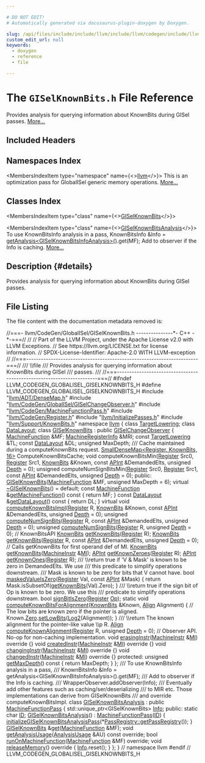 ```yaml
---

# DO NOT EDIT!
# Automatically generated via docusaurus-plugin-doxygen by Doxygen.

slug: /api/files/include/include/llvm/include/llvm/codegen/include/llvm/codegen/globalisel/giselknownbits-h
custom_edit_url: null
keywords:
  - doxygen
  - reference
  - file

---
```





# The `GISelKnownBits.h` File Reference

<DoxygenPage pluginConfig={pluginConfig}>

Provides analysis for querying information about KnownBits during GISel passes. <a href="#details">More...</a>

## Included Headers

<IncludesList>
<IncludesListItem
  filePath="llvm/ADT/DenseMap.h"
  permalink="/docs/api/files/include/include/llvm/include/llvm/adt/densemap-h"
  isLocal="true" />
<IncludesListItem
  filePath="llvm/CodeGen/GlobalISel/GISelChangeObserver.h"
  permalink="/docs/api/files/include/include/llvm/include/llvm/codegen/include/llvm/codegen/globalisel/giselchangeobserver-h"
  isLocal="true" />
<IncludesListItem
  filePath="llvm/CodeGen/MachineFunctionPass.h"
  permalink="/docs/api/files/include/include/llvm/include/llvm/codegen/machinefunctionpass-h"
  isLocal="true" />
<IncludesListItem
  filePath="llvm/CodeGen/Register.h"
  permalink="/docs/api/files/include/include/llvm/include/llvm/codegen/register-h"
  isLocal="true" />
<IncludesListItem
  filePath="llvm/InitializePasses.h"
  permalink="/docs/api/files/include/include/llvm/initializepasses-h"
  isLocal="true" />
<IncludesListItem
  filePath="llvm/Support/KnownBits.h"
  permalink="/docs/api/files/include/include/llvm/include/llvm/support/knownbits-h"
  isLocal="true" />
</IncludesList>

## Namespaces Index

<MembersIndex>

<MembersIndexItem
  type="namespace"
  name={<><a href="/docs/api/namespaces/llvm">llvm</a></>}>
This is an optimization pass for GlobalISel generic memory operations. <a href="/docs/api/namespaces/llvm/#details">More...</a>
</MembersIndexItem>

</MembersIndex>

## Classes Index

<MembersIndex>

<MembersIndexItem
  type="class"
  name={<><a href="/docs/api/classes/llvm/giselknownbits">GISelKnownBits</a></>}>
</MembersIndexItem>

<MembersIndexItem
  type="class"
  name={<><a href="/docs/api/classes/llvm/giselknownbitsanalysis">GISelKnownBitsAnalysis</a></>}>
To use KnownBitsInfo analysis in a pass, KnownBitsInfo &amp;Info = <a href="/docs/api/classes/llvm/pass/#a4863e5e463fb79955269fbf7fbf52b80">getAnalysis&lt;GISelKnownBitsInfoAnalysis&gt;()</a>.get(MF); Add to observer if the Info is caching. <a href="/docs/api/classes/llvm/giselknownbitsanalysis/#details">More...</a>
</MembersIndexItem>

</MembersIndex>

## Description {#details}

Provides analysis for querying information about KnownBits during GISel passes.

## File Listing

The file content with the documentation metadata removed is:

<ProgramListing>

<Link id="l00001" /><CodeLine lineNumber="1"><span class="doxyHighlightComment">//===- llvm/CodeGen/GlobalISel/GISelKnownBits.h ---------------&#42;- C++ -&#42;-===//</span></CodeLine>
<Link id="l00002" /><CodeLine lineNumber="2"><span class="doxyHighlightComment">//</span></CodeLine>
<Link id="l00003" /><CodeLine lineNumber="3"><span class="doxyHighlightComment">// Part of the LLVM Project, under the Apache License v2.0 with LLVM Exceptions.</span></CodeLine>
<Link id="l00004" /><CodeLine lineNumber="4"><span class="doxyHighlightComment">// See https://llvm.org/LICENSE.txt for license information.</span></CodeLine>
<Link id="l00005" /><CodeLine lineNumber="5"><span class="doxyHighlightComment">// SPDX-License-Identifier: Apache-2.0 WITH LLVM-exception</span></CodeLine>
<Link id="l00006" /><CodeLine lineNumber="6"><span class="doxyHighlightComment">//</span></CodeLine>
<Link id="l00007" /><CodeLine lineNumber="7"><span class="doxyHighlightComment">//===----------------------------------------------------------------------===//</span></CodeLine>
<Link id="l00008" /><CodeLine lineNumber="8"><span class="doxyHighlightComment">/// \\file</span></CodeLine>
<Link id="l00009" /><CodeLine lineNumber="9"><span class="doxyHighlightComment">/// Provides analysis for querying information about KnownBits during GISel</span></CodeLine>
<Link id="l00010" /><CodeLine lineNumber="10"><span class="doxyHighlightComment">/// passes.</span></CodeLine>
<Link id="l00011" /><CodeLine lineNumber="11"><span class="doxyHighlightComment">///</span></CodeLine>
<Link id="l00012" /><CodeLine lineNumber="12"><span class="doxyHighlightComment">//===----------------------------------------------------------------------===//</span></CodeLine>
<Link id="l00013" /><CodeLine lineNumber="13"></CodeLine>
<Link id="l00014" /><CodeLine lineNumber="14"><span class="doxyHighlightPreprocessor">#ifndef LLVM&#95;CODEGEN&#95;GLOBALISEL&#95;GISELKNOWNBITS&#95;H</span></CodeLine>
<Link id="l00015" /><CodeLine lineNumber="15"><span class="doxyHighlightPreprocessor">#define LLVM&#95;CODEGEN&#95;GLOBALISEL&#95;GISELKNOWNBITS&#95;H</span></CodeLine>
<Link id="l00016" /><CodeLine lineNumber="16"></CodeLine>
<Link id="l00017" /><CodeLine lineNumber="17"><span class="doxyHighlightPreprocessor">#include &quot;<a href="/docs/api/files/include/include/llvm/include/llvm/adt/densemap-h">llvm/ADT/DenseMap.h</a>&quot;</span></CodeLine>
<Link id="l00018" /><CodeLine lineNumber="18"><span class="doxyHighlightPreprocessor">#include &quot;<a href="/docs/api/files/include/include/llvm/include/llvm/codegen/include/llvm/codegen/globalisel/giselchangeobserver-h">llvm/CodeGen/GlobalISel/GISelChangeObserver.h</a>&quot;</span></CodeLine>
<Link id="l00019" /><CodeLine lineNumber="19"><span class="doxyHighlightPreprocessor">#include &quot;<a href="/docs/api/files/include/include/llvm/include/llvm/codegen/machinefunctionpass-h">llvm/CodeGen/MachineFunctionPass.h</a>&quot;</span></CodeLine>
<Link id="l00020" /><CodeLine lineNumber="20"><span class="doxyHighlightPreprocessor">#include &quot;<a href="/docs/api/files/include/include/llvm/include/llvm/codegen/register-h">llvm/CodeGen/Register.h</a>&quot;</span></CodeLine>
<Link id="l00021" /><CodeLine lineNumber="21"><span class="doxyHighlightPreprocessor">#include &quot;<a href="/docs/api/files/include/include/llvm/initializepasses-h">llvm/InitializePasses.h</a>&quot;</span></CodeLine>
<Link id="l00022" /><CodeLine lineNumber="22"><span class="doxyHighlightPreprocessor">#include &quot;<a href="/docs/api/files/include/include/llvm/include/llvm/support/knownbits-h">llvm/Support/KnownBits.h</a>&quot;</span></CodeLine>
<Link id="l00023" /><CodeLine lineNumber="23"></CodeLine>
<Link id="l00024" /><CodeLine lineNumber="24"><span class="doxyHighlightKeyword">namespace </span><span class="doxyHighlight"><a href="/docs/api/namespaces/llvm">llvm</a> &#123;</span></CodeLine>
<Link id="l00025" /><CodeLine lineNumber="25"></CodeLine>
<Link id="l00026" /><CodeLine lineNumber="26"><span class="doxyHighlightKeyword">class </span><span class="doxyHighlight"><a href="/docs/api/classes/llvm/targetlowering">TargetLowering</a>;</span></CodeLine>
<Link id="l00027" /><CodeLine lineNumber="27"><span class="doxyHighlightKeyword">class </span><span class="doxyHighlight"><a href="/docs/api/classes/llvm/datalayout">DataLayout</a>;</span></CodeLine>
<Link id="l00028" /><CodeLine lineNumber="28"></CodeLine>
<Link id="l00029" /><CodeLine lineNumber="29" lineLink="/docs/api/classes/llvm/giselknownbits"><span class="doxyHighlightKeyword">class </span><span class="doxyHighlight"><a href="/docs/api/classes/llvm/giselknownbits/#afd3054202251b55372fac4798d23a9d0">GISelKnownBits</a> : </span><span class="doxyHighlightKeyword">public</span><span class="doxyHighlight"> <a href="/docs/api/classes/llvm/giselchangeobserver">GISelChangeObserver</a> &#123;</span></CodeLine>
<Link id="l00030" /><CodeLine lineNumber="30"><span class="doxyHighlight">  <a href="/docs/api/classes/llvm/machinefunction">MachineFunction</a> &amp;MF;</span></CodeLine>
<Link id="l00031" /><CodeLine lineNumber="31"><span class="doxyHighlight">  <a href="/docs/api/classes/llvm/machineregisterinfo">MachineRegisterInfo</a> &amp;MRI;</span></CodeLine>
<Link id="l00032" /><CodeLine lineNumber="32"><span class="doxyHighlight">  </span><span class="doxyHighlightKeyword">const</span><span class="doxyHighlight"> <a href="/docs/api/classes/llvm/targetlowering">TargetLowering</a> &amp;TL;</span></CodeLine>
<Link id="l00033" /><CodeLine lineNumber="33"><span class="doxyHighlight">  </span><span class="doxyHighlightKeyword">const</span><span class="doxyHighlight"> <a href="/docs/api/classes/llvm/datalayout">DataLayout</a> &amp;DL;</span></CodeLine>
<Link id="l00034" /><CodeLine lineNumber="34"><span class="doxyHighlight">  </span><span class="doxyHighlightKeywordType">unsigned</span><span class="doxyHighlight"> MaxDepth;</span></CodeLine>
<Link id="l00035" /><CodeLine lineNumber="35"><span class="doxyHighlightComment">  /// Cache maintained during a computeKnownBits request.</span></CodeLine>
<Link id="l00036" /><CodeLine lineNumber="36"><span class="doxyHighlight">  <a href="/docs/api/classes/llvm/smalldensemap">SmallDenseMap&lt;Register, KnownBits, 16&gt;</a> ComputeKnownBitsCache;</span></CodeLine>
<Link id="l00037" /><CodeLine lineNumber="37"></CodeLine>
<Link id="l00038" /><CodeLine lineNumber="38"><span class="doxyHighlight">  </span><span class="doxyHighlightKeywordType">void</span><span class="doxyHighlight"> computeKnownBitsMin(<a href="/docs/api/classes/llvm/register">Register</a> Src0, <a href="/docs/api/classes/llvm/register">Register</a> Src1, <a href="/docs/api/structs/llvm/knownbits">KnownBits</a> &amp;Known,</span></CodeLine>
<Link id="l00039" /><CodeLine lineNumber="39"><span class="doxyHighlight">                           </span><span class="doxyHighlightKeyword">const</span><span class="doxyHighlight"> <a href="/docs/api/classes/llvm/apint">APInt</a> &amp;DemandedElts,</span></CodeLine>
<Link id="l00040" /><CodeLine lineNumber="40"><span class="doxyHighlight">                           </span><span class="doxyHighlightKeywordType">unsigned</span><span class="doxyHighlight"> <a href="/docs/api/namespaces/llvm/#a1eb5609345b906d024fbf9e4bc1adc06afe578efb7ca235af77fb0eef7edcf639">Depth</a> = 0);</span></CodeLine>
<Link id="l00041" /><CodeLine lineNumber="41"></CodeLine>
<Link id="l00042" /><CodeLine lineNumber="42"><span class="doxyHighlight">  </span><span class="doxyHighlightKeywordType">unsigned</span><span class="doxyHighlight"> computeNumSignBitsMin(<a href="/docs/api/classes/llvm/register">Register</a> Src0, <a href="/docs/api/classes/llvm/register">Register</a> Src1,</span></CodeLine>
<Link id="l00043" /><CodeLine lineNumber="43"><span class="doxyHighlight">                                 </span><span class="doxyHighlightKeyword">const</span><span class="doxyHighlight"> <a href="/docs/api/classes/llvm/apint">APInt</a> &amp;DemandedElts, </span><span class="doxyHighlightKeywordType">unsigned</span><span class="doxyHighlight"> <a href="/docs/api/namespaces/llvm/#a1eb5609345b906d024fbf9e4bc1adc06afe578efb7ca235af77fb0eef7edcf639">Depth</a> = 0);</span></CodeLine>
<Link id="l00044" /><CodeLine lineNumber="44"></CodeLine>
<Link id="l00045" /><CodeLine lineNumber="45"><span class="doxyHighlightKeyword">public</span><span class="doxyHighlight">:</span></CodeLine>
<Link id="l00046" /><CodeLine lineNumber="46" lineLink="/docs/api/classes/llvm/giselknownbits/#afd3054202251b55372fac4798d23a9d0"><span class="doxyHighlight">  <a href="/docs/api/classes/llvm/giselknownbits/#afd3054202251b55372fac4798d23a9d0">GISelKnownBits</a>(<a href="/docs/api/classes/llvm/machinefunction">MachineFunction</a> &amp;MF, </span><span class="doxyHighlightKeywordType">unsigned</span><span class="doxyHighlight"> MaxDepth = 6);</span></CodeLine>
<Link id="l00047" /><CodeLine lineNumber="47" lineLink="/docs/api/classes/llvm/giselknownbits/#a40b3793e276e4ac4d10ea4a998ac32c4"><span class="doxyHighlight">  </span><span class="doxyHighlightKeyword">virtual</span><span class="doxyHighlight"> <a href="/docs/api/classes/llvm/giselknownbits/#a40b3793e276e4ac4d10ea4a998ac32c4">~GISelKnownBits</a>() = </span><span class="doxyHighlightKeywordFlow">default</span><span class="doxyHighlight">;</span></CodeLine>
<Link id="l00048" /><CodeLine lineNumber="48"></CodeLine>
<Link id="l00049" /><CodeLine lineNumber="49" lineLink="/docs/api/classes/llvm/giselknownbits/#aabaf78f3c38d60989bd100b623fc8b56"><span class="doxyHighlight">  </span><span class="doxyHighlightKeyword">const</span><span class="doxyHighlight"> <a href="/docs/api/classes/llvm/machinefunction">MachineFunction</a> &amp;<a href="/docs/api/classes/llvm/giselknownbits/#aabaf78f3c38d60989bd100b623fc8b56">getMachineFunction</a>()</span><span class="doxyHighlightKeyword"> const </span><span class="doxyHighlight">&#123;</span></CodeLine>
<Link id="l00050" /><CodeLine lineNumber="50"><span class="doxyHighlight">    </span><span class="doxyHighlightKeywordFlow">return</span><span class="doxyHighlight"> MF;</span></CodeLine>
<Link id="l00051" /><CodeLine lineNumber="51"><span class="doxyHighlight">  &#125;</span></CodeLine>
<Link id="l00052" /><CodeLine lineNumber="52"></CodeLine>
<Link id="l00053" /><CodeLine lineNumber="53" lineLink="/docs/api/classes/llvm/giselknownbits/#a0769c966e72057b6447878307d931195"><span class="doxyHighlight">  </span><span class="doxyHighlightKeyword">const</span><span class="doxyHighlight"> <a href="/docs/api/classes/llvm/datalayout">DataLayout</a> &amp;<a href="/docs/api/classes/llvm/giselknownbits/#a0769c966e72057b6447878307d931195">getDataLayout</a>()</span><span class="doxyHighlightKeyword"> const </span><span class="doxyHighlight">&#123;</span></CodeLine>
<Link id="l00054" /><CodeLine lineNumber="54"><span class="doxyHighlight">    </span><span class="doxyHighlightKeywordFlow">return</span><span class="doxyHighlight"> DL;</span></CodeLine>
<Link id="l00055" /><CodeLine lineNumber="55"><span class="doxyHighlight">  &#125;</span></CodeLine>
<Link id="l00056" /><CodeLine lineNumber="56"></CodeLine>
<Link id="l00057" /><CodeLine lineNumber="57"><span class="doxyHighlight">  </span><span class="doxyHighlightKeyword">virtual</span><span class="doxyHighlight"> </span><span class="doxyHighlightKeywordType">void</span><span class="doxyHighlight"> <a href="/docs/api/classes/llvm/giselknownbits/#a0e367b6a777f570054f6c62eb885a609">computeKnownBitsImpl</a>(<a href="/docs/api/classes/llvm/register">Register</a> R, <a href="/docs/api/structs/llvm/knownbits">KnownBits</a> &amp;Known,</span></CodeLine>
<Link id="l00058" /><CodeLine lineNumber="58"><span class="doxyHighlight">                                    </span><span class="doxyHighlightKeyword">const</span><span class="doxyHighlight"> <a href="/docs/api/classes/llvm/apint">APInt</a> &amp;DemandedElts,</span></CodeLine>
<Link id="l00059" /><CodeLine lineNumber="59"><span class="doxyHighlight">                                    </span><span class="doxyHighlightKeywordType">unsigned</span><span class="doxyHighlight"> <a href="/docs/api/namespaces/llvm/#a1eb5609345b906d024fbf9e4bc1adc06afe578efb7ca235af77fb0eef7edcf639">Depth</a> = 0);</span></CodeLine>
<Link id="l00060" /><CodeLine lineNumber="60"></CodeLine>
<Link id="l00061" /><CodeLine lineNumber="61"><span class="doxyHighlight">  </span><span class="doxyHighlightKeywordType">unsigned</span><span class="doxyHighlight"> <a href="/docs/api/classes/llvm/giselknownbits/#a651adf8bbb2fece837c1ef70250e19ce">computeNumSignBits</a>(<a href="/docs/api/classes/llvm/register">Register</a> R, </span><span class="doxyHighlightKeyword">const</span><span class="doxyHighlight"> <a href="/docs/api/classes/llvm/apint">APInt</a> &amp;DemandedElts,</span></CodeLine>
<Link id="l00062" /><CodeLine lineNumber="62"><span class="doxyHighlight">                              </span><span class="doxyHighlightKeywordType">unsigned</span><span class="doxyHighlight"> <a href="/docs/api/namespaces/llvm/#a1eb5609345b906d024fbf9e4bc1adc06afe578efb7ca235af77fb0eef7edcf639">Depth</a> = 0);</span></CodeLine>
<Link id="l00063" /><CodeLine lineNumber="63"><span class="doxyHighlight">  </span><span class="doxyHighlightKeywordType">unsigned</span><span class="doxyHighlight"> <a href="/docs/api/classes/llvm/giselknownbits/#a651adf8bbb2fece837c1ef70250e19ce">computeNumSignBits</a>(<a href="/docs/api/classes/llvm/register">Register</a> R, </span><span class="doxyHighlightKeywordType">unsigned</span><span class="doxyHighlight"> <a href="/docs/api/namespaces/llvm/#a1eb5609345b906d024fbf9e4bc1adc06afe578efb7ca235af77fb0eef7edcf639">Depth</a> = 0);</span></CodeLine>
<Link id="l00064" /><CodeLine lineNumber="64"></CodeLine>
<Link id="l00065" /><CodeLine lineNumber="65"><span class="doxyHighlight">  </span><span class="doxyHighlightComment">// KnownBitsAPI</span></CodeLine>
<Link id="l00066" /><CodeLine lineNumber="66"><span class="doxyHighlight">  <a href="/docs/api/structs/llvm/knownbits">KnownBits</a> <a href="/docs/api/classes/llvm/giselknownbits/#ab3bd16b0bda0d7c3290bf9ba7d095400">getKnownBits</a>(<a href="/docs/api/classes/llvm/register">Register</a> R);</span></CodeLine>
<Link id="l00067" /><CodeLine lineNumber="67"><span class="doxyHighlight">  <a href="/docs/api/structs/llvm/knownbits">KnownBits</a> <a href="/docs/api/classes/llvm/giselknownbits/#ab3bd16b0bda0d7c3290bf9ba7d095400">getKnownBits</a>(<a href="/docs/api/classes/llvm/register">Register</a> R, </span><span class="doxyHighlightKeyword">const</span><span class="doxyHighlight"> <a href="/docs/api/classes/llvm/apint">APInt</a> &amp;DemandedElts,</span></CodeLine>
<Link id="l00068" /><CodeLine lineNumber="68"><span class="doxyHighlight">                         </span><span class="doxyHighlightKeywordType">unsigned</span><span class="doxyHighlight"> <a href="/docs/api/namespaces/llvm/#a1eb5609345b906d024fbf9e4bc1adc06afe578efb7ca235af77fb0eef7edcf639">Depth</a> = 0);</span></CodeLine>
<Link id="l00069" /><CodeLine lineNumber="69"></CodeLine>
<Link id="l00070" /><CodeLine lineNumber="70"><span class="doxyHighlight">  </span><span class="doxyHighlightComment">// Calls getKnownBits for first operand def of MI.</span></CodeLine>
<Link id="l00071" /><CodeLine lineNumber="71"><span class="doxyHighlight">  <a href="/docs/api/structs/llvm/knownbits">KnownBits</a> <a href="/docs/api/classes/llvm/giselknownbits/#ab3bd16b0bda0d7c3290bf9ba7d095400">getKnownBits</a>(<a href="/docs/api/classes/llvm/machineinstr">MachineInstr</a> &amp;<a href="/docs/api/files/lib/lib/codegen/lib/codegen/globalisel/irtranslator-cpp/#abe44dfdea65b4f7e11e0a608ab708b76">MI</a>);</span></CodeLine>
<Link id="l00072" /><CodeLine lineNumber="72"><span class="doxyHighlight">  <a href="/docs/api/classes/llvm/apint">APInt</a> <a href="/docs/api/classes/llvm/giselknownbits/#afa921e79a9e2303f303c40afb3ab222f">getKnownZeroes</a>(<a href="/docs/api/classes/llvm/register">Register</a> R);</span></CodeLine>
<Link id="l00073" /><CodeLine lineNumber="73"><span class="doxyHighlight">  <a href="/docs/api/classes/llvm/apint">APInt</a> <a href="/docs/api/classes/llvm/giselknownbits/#a2c6988abbc44623a2f302ede7a8e63b2">getKnownOnes</a>(<a href="/docs/api/classes/llvm/register">Register</a> R);</span></CodeLine>
<Link id="l00074" /><CodeLine lineNumber="74"></CodeLine>
<Link id="l00075" /><CodeLine lineNumber="75"><span class="doxyHighlightComment">  /// \\return true if &#39;V &amp; Mask&#39; is known to be zero in DemandedElts. We use</span></CodeLine>
<Link id="l00076" /><CodeLine lineNumber="76"><span class="doxyHighlightComment">  /// this predicate to simplify operations downstream.</span></CodeLine>
<Link id="l00077" /><CodeLine lineNumber="77"><span class="doxyHighlightComment">  /// Mask is known to be zero for bits that V cannot have.</span></CodeLine>
<Link id="l00078" /><CodeLine lineNumber="78" lineLink="/docs/api/classes/llvm/giselknownbits/#ac649db401bd177e1c826fdcb0776a833"><span class="doxyHighlight">  </span><span class="doxyHighlightKeywordType">bool</span><span class="doxyHighlight"> <a href="/docs/api/classes/llvm/giselknownbits/#ac649db401bd177e1c826fdcb0776a833">maskedValueIsZero</a>(<a href="/docs/api/classes/llvm/register">Register</a> Val, </span><span class="doxyHighlightKeyword">const</span><span class="doxyHighlight"> <a href="/docs/api/classes/llvm/apint">APInt</a> &amp;Mask) &#123;</span></CodeLine>
<Link id="l00079" /><CodeLine lineNumber="79"><span class="doxyHighlight">    </span><span class="doxyHighlightKeywordFlow">return</span><span class="doxyHighlight"> Mask.isSubsetOf(<a href="/docs/api/classes/llvm/giselknownbits/#ab3bd16b0bda0d7c3290bf9ba7d095400">getKnownBits</a>(Val).Zero);</span></CodeLine>
<Link id="l00080" /><CodeLine lineNumber="80"><span class="doxyHighlight">  &#125;</span></CodeLine>
<Link id="l00081" /><CodeLine lineNumber="81"></CodeLine>
<Link id="l00082" /><CodeLine lineNumber="82"><span class="doxyHighlightComment">  /// \\return true if the sign bit of Op is known to be zero.  We use this</span></CodeLine>
<Link id="l00083" /><CodeLine lineNumber="83"><span class="doxyHighlightComment">  /// predicate to simplify operations downstream.</span></CodeLine>
<Link id="l00084" /><CodeLine lineNumber="84"><span class="doxyHighlight">  </span><span class="doxyHighlightKeywordType">bool</span><span class="doxyHighlight"> <a href="/docs/api/classes/llvm/giselknownbits/#ae8379867536cb5449ebfc7b134a8e14b">signBitIsZero</a>(<a href="/docs/api/classes/llvm/register">Register</a> <a href="/docs/api/namespaces/llvm/#ab471937b9a227e70c7fe8bd9604014d6">Op</a>);</span></CodeLine>
<Link id="l00085" /><CodeLine lineNumber="85"></CodeLine>
<Link id="l00086" /><CodeLine lineNumber="86" lineLink="/docs/api/classes/llvm/giselknownbits/#a249a932d6f75f857e8caf11bcab9f920"><span class="doxyHighlight">  </span><span class="doxyHighlightKeyword">static</span><span class="doxyHighlight"> </span><span class="doxyHighlightKeywordType">void</span><span class="doxyHighlight"> <a href="/docs/api/classes/llvm/giselknownbits/#a249a932d6f75f857e8caf11bcab9f920">computeKnownBitsForAlignment</a>(<a href="/docs/api/structs/llvm/knownbits">KnownBits</a> &amp;Known,</span></CodeLine>
<Link id="l00087" /><CodeLine lineNumber="87"><span class="doxyHighlight">                                           <a href="/docs/api/structs/llvm/align">Align</a> Alignment) &#123;</span></CodeLine>
<Link id="l00088" /><CodeLine lineNumber="88"><span class="doxyHighlight">    </span><span class="doxyHighlightComment">// The low bits are known zero if the pointer is aligned.</span></CodeLine>
<Link id="l00089" /><CodeLine lineNumber="89"><span class="doxyHighlight">    Known.<a href="/docs/api/structs/llvm/knownbits/#ac67bca6c764da76f5e152330d92ed916">Zero</a>.<a href="/docs/api/classes/llvm/apint/#ade8e20ecea1091e835395746448e262e">setLowBits</a>(<a href="/docs/api/namespaces/llvm/#ad82de9da62635df78a534de0f16c1129">Log2</a>(Alignment));</span></CodeLine>
<Link id="l00090" /><CodeLine lineNumber="90"><span class="doxyHighlight">  &#125;</span></CodeLine>
<Link id="l00091" /><CodeLine lineNumber="91"></CodeLine>
<Link id="l00092" /><CodeLine lineNumber="92"><span class="doxyHighlightComment">  /// \\return The known alignment for the pointer-like value \\p R.</span></CodeLine>
<Link id="l00093" /><CodeLine lineNumber="93"><span class="doxyHighlight">  <a href="/docs/api/structs/llvm/align">Align</a> <a href="/docs/api/classes/llvm/giselknownbits/#a19348924fef8d7717551786dc89923a9">computeKnownAlignment</a>(<a href="/docs/api/classes/llvm/register">Register</a> R, </span><span class="doxyHighlightKeywordType">unsigned</span><span class="doxyHighlight"> <a href="/docs/api/namespaces/llvm/#a1eb5609345b906d024fbf9e4bc1adc06afe578efb7ca235af77fb0eef7edcf639">Depth</a> = 0);</span></CodeLine>
<Link id="l00094" /><CodeLine lineNumber="94"></CodeLine>
<Link id="l00095" /><CodeLine lineNumber="95"><span class="doxyHighlight">  </span><span class="doxyHighlightComment">// Observer API. No-op for non-caching implementation.</span></CodeLine>
<Link id="l00096" /><CodeLine lineNumber="96" lineLink="/docs/api/classes/llvm/giselknownbits/#a2db7bc9c9e2d2fddc0797aa82d91c6f2"><span class="doxyHighlight">  </span><span class="doxyHighlightKeywordType">void</span><span class="doxyHighlight"> <a href="/docs/api/classes/llvm/giselknownbits/#a2db7bc9c9e2d2fddc0797aa82d91c6f2">erasingInstr</a>(<a href="/docs/api/classes/llvm/machineinstr">MachineInstr</a> &amp;<a href="/docs/api/files/lib/lib/codegen/lib/codegen/globalisel/irtranslator-cpp/#abe44dfdea65b4f7e11e0a608ab708b76">MI</a>)</span><span class="doxyHighlightKeyword"> override </span><span class="doxyHighlight">&#123;&#125;</span></CodeLine>
<Link id="l00097" /><CodeLine lineNumber="97" lineLink="/docs/api/classes/llvm/giselknownbits/#a5fd6fc7eb31e25a63214b638745424d8"><span class="doxyHighlight">  </span><span class="doxyHighlightKeywordType">void</span><span class="doxyHighlight"> <a href="/docs/api/classes/llvm/giselknownbits/#a5fd6fc7eb31e25a63214b638745424d8">createdInstr</a>(<a href="/docs/api/classes/llvm/machineinstr">MachineInstr</a> &amp;<a href="/docs/api/files/lib/lib/codegen/lib/codegen/globalisel/irtranslator-cpp/#abe44dfdea65b4f7e11e0a608ab708b76">MI</a>)</span><span class="doxyHighlightKeyword"> override </span><span class="doxyHighlight">&#123;&#125;</span></CodeLine>
<Link id="l00098" /><CodeLine lineNumber="98" lineLink="/docs/api/classes/llvm/giselknownbits/#a6197b28c76dc27c56cf5e941fe3d55ed"><span class="doxyHighlight">  </span><span class="doxyHighlightKeywordType">void</span><span class="doxyHighlight"> <a href="/docs/api/classes/llvm/giselknownbits/#a6197b28c76dc27c56cf5e941fe3d55ed">changingInstr</a>(<a href="/docs/api/classes/llvm/machineinstr">MachineInstr</a> &amp;<a href="/docs/api/files/lib/lib/codegen/lib/codegen/globalisel/irtranslator-cpp/#abe44dfdea65b4f7e11e0a608ab708b76">MI</a>)</span><span class="doxyHighlightKeyword"> override </span><span class="doxyHighlight">&#123;&#125;</span></CodeLine>
<Link id="l00099" /><CodeLine lineNumber="99" lineLink="/docs/api/classes/llvm/giselknownbits/#ae592aaf4ed9986b40a16dd1475aab7f1"><span class="doxyHighlight">  </span><span class="doxyHighlightKeywordType">void</span><span class="doxyHighlight"> <a href="/docs/api/classes/llvm/giselknownbits/#ae592aaf4ed9986b40a16dd1475aab7f1">changedInstr</a>(<a href="/docs/api/classes/llvm/machineinstr">MachineInstr</a> &amp;<a href="/docs/api/files/lib/lib/codegen/lib/codegen/globalisel/irtranslator-cpp/#abe44dfdea65b4f7e11e0a608ab708b76">MI</a>)</span><span class="doxyHighlightKeyword"> override </span><span class="doxyHighlight">&#123;&#125;</span></CodeLine>
<Link id="l00100" /><CodeLine lineNumber="100"></CodeLine>
<Link id="l00101" /><CodeLine lineNumber="101"><span class="doxyHighlightKeyword">protected</span><span class="doxyHighlight">:</span></CodeLine>
<Link id="l00102" /><CodeLine lineNumber="102" lineLink="/docs/api/classes/llvm/giselknownbits/#ad9490ecd52cd5bf1975e06c657f546e7"><span class="doxyHighlight">  </span><span class="doxyHighlightKeywordType">unsigned</span><span class="doxyHighlight"> <a href="/docs/api/classes/llvm/giselknownbits/#ad9490ecd52cd5bf1975e06c657f546e7">getMaxDepth</a>()</span><span class="doxyHighlightKeyword"> const </span><span class="doxyHighlight">&#123; </span><span class="doxyHighlightKeywordFlow">return</span><span class="doxyHighlight"> MaxDepth; &#125;</span></CodeLine>
<Link id="l00103" /><CodeLine lineNumber="103"><span class="doxyHighlight">&#125;;</span></CodeLine>
<Link id="l00104" /><CodeLine lineNumber="104"></CodeLine>
<Link id="l00105" /><CodeLine lineNumber="105"><span class="doxyHighlightComment">/// To use KnownBitsInfo analysis in a pass,</span></CodeLine>
<Link id="l00106" /><CodeLine lineNumber="106"><span class="doxyHighlightComment">/// KnownBitsInfo &amp;Info = getAnalysis&lt;GISelKnownBitsInfoAnalysis&gt;().get(MF);</span></CodeLine>
<Link id="l00107" /><CodeLine lineNumber="107"><span class="doxyHighlightComment">/// Add to observer if the Info is caching.</span></CodeLine>
<Link id="l00108" /><CodeLine lineNumber="108"><span class="doxyHighlightComment">/// WrapperObserver.addObserver(Info);</span></CodeLine>
<Link id="l00109" /><CodeLine lineNumber="109"></CodeLine>
<Link id="l00110" /><CodeLine lineNumber="110"><span class="doxyHighlightComment">/// Eventually add other features such as caching/ser/deserializing</span></CodeLine>
<Link id="l00111" /><CodeLine lineNumber="111"><span class="doxyHighlightComment">/// to MIR etc. Those implementations can derive from GISelKnownBits</span></CodeLine>
<Link id="l00112" /><CodeLine lineNumber="112"><span class="doxyHighlightComment">/// and override computeKnownBitsImpl.</span></CodeLine>
<Link id="l00113" /><CodeLine lineNumber="113" lineLink="/docs/api/classes/llvm/giselknownbitsanalysis"><span class="doxyHighlightKeyword">class </span><span class="doxyHighlight"><a href="/docs/api/classes/llvm/giselknownbitsanalysis/#a60120fdb9fda94efd174c20485d7fc6a">GISelKnownBitsAnalysis</a> : </span><span class="doxyHighlightKeyword">public</span><span class="doxyHighlight"> <a href="/docs/api/classes/llvm/machinefunctionpass/#a29c81d2386f4a727c6d33413807530c8">MachineFunctionPass</a> &#123;</span></CodeLine>
<Link id="l00114" /><CodeLine lineNumber="114"><span class="doxyHighlight">  std::unique&#95;ptr&lt;GISelKnownBits&gt; <a href="/docs/api/files/lib/lib/codegen/lib/codegen/globalisel/cseinfo-cpp/#a75f8a8519c2c9b30e7c06dc5e256fffa">Info</a>;</span></CodeLine>
<Link id="l00115" /><CodeLine lineNumber="115"></CodeLine>
<Link id="l00116" /><CodeLine lineNumber="116"><span class="doxyHighlightKeyword">public</span><span class="doxyHighlight">:</span></CodeLine>
<Link id="l00117" /><CodeLine lineNumber="117" lineLink="/docs/api/classes/llvm/giselknownbitsanalysis/#a1619efb375c5eae1d95284925d107728"><span class="doxyHighlight">  </span><span class="doxyHighlightKeyword">static</span><span class="doxyHighlight"> </span><span class="doxyHighlightKeywordType">char</span><span class="doxyHighlight"> <a href="/docs/api/classes/llvm/giselknownbitsanalysis/#a1619efb375c5eae1d95284925d107728">ID</a>;</span></CodeLine>
<Link id="l00118" /><CodeLine lineNumber="118" lineLink="/docs/api/classes/llvm/giselknownbitsanalysis/#a60120fdb9fda94efd174c20485d7fc6a"><span class="doxyHighlight">  <a href="/docs/api/classes/llvm/giselknownbitsanalysis/#a60120fdb9fda94efd174c20485d7fc6a">GISelKnownBitsAnalysis</a>() : <a href="/docs/api/classes/llvm/machinefunctionpass/#a29c81d2386f4a727c6d33413807530c8">MachineFunctionPass</a>(<a href="/docs/api/classes/llvm/giselknownbitsanalysis/#a1619efb375c5eae1d95284925d107728">ID</a>) &#123;</span></CodeLine>
<Link id="l00119" /><CodeLine lineNumber="119"><span class="doxyHighlight">    <a href="/docs/api/namespaces/llvm/#a85b28c8f9dce7a9876267d5f50ed6ffc">initializeGISelKnownBitsAnalysisPass</a>(&#42;<a href="/docs/api/classes/llvm/passregistry/#a05a729900b76c89e808c6c3094921b2f">PassRegistry::getPassRegistry</a>());</span></CodeLine>
<Link id="l00120" /><CodeLine lineNumber="120"><span class="doxyHighlight">  &#125;</span></CodeLine>
<Link id="l00121" /><CodeLine lineNumber="121"><span class="doxyHighlight">  <a href="/docs/api/classes/llvm/giselknownbits">GISelKnownBits</a> &amp;<a href="/docs/api/classes/llvm/giselknownbitsanalysis/#a8298169df1e09b2f28eacd99dfe6b335">get</a>(<a href="/docs/api/classes/llvm/machinefunction">MachineFunction</a> &amp;MF);</span></CodeLine>
<Link id="l00122" /><CodeLine lineNumber="122"><span class="doxyHighlight">  </span><span class="doxyHighlightKeywordType">void</span><span class="doxyHighlight"> <a href="/docs/api/classes/llvm/giselknownbitsanalysis/#a820ff32b223ab9b5fcf5e122365f3e3f">getAnalysisUsage</a>(<a href="/docs/api/classes/llvm/analysisusage">AnalysisUsage</a> &amp;AU) </span><span class="doxyHighlightKeyword">const override</span><span class="doxyHighlight">;</span></CodeLine>
<Link id="l00123" /><CodeLine lineNumber="123"><span class="doxyHighlight">  </span><span class="doxyHighlightKeywordType">bool</span><span class="doxyHighlight"> <a href="/docs/api/classes/llvm/giselknownbitsanalysis/#a9728e05063fe86d5c8ce577d0dbb8c0d">runOnMachineFunction</a>(<a href="/docs/api/classes/llvm/machinefunction">MachineFunction</a> &amp;MF) </span><span class="doxyHighlightKeyword">override</span><span class="doxyHighlight">;</span></CodeLine>
<Link id="l00124" /><CodeLine lineNumber="124" lineLink="/docs/api/classes/llvm/giselknownbitsanalysis/#ae8f39cfe5a9a3f2cb86ca6ebad14981e"><span class="doxyHighlight">  </span><span class="doxyHighlightKeywordType">void</span><span class="doxyHighlight"> <a href="/docs/api/classes/llvm/giselknownbitsanalysis/#ae8f39cfe5a9a3f2cb86ca6ebad14981e">releaseMemory</a>()</span><span class="doxyHighlightKeyword"> override </span><span class="doxyHighlight">&#123; <a href="/docs/api/files/lib/lib/codegen/lib/codegen/globalisel/cseinfo-cpp/#a75f8a8519c2c9b30e7c06dc5e256fffa">Info</a>.reset(); &#125;</span></CodeLine>
<Link id="l00125" /><CodeLine lineNumber="125"><span class="doxyHighlight">&#125;;</span></CodeLine>
<Link id="l00126" /><CodeLine lineNumber="126"><span class="doxyHighlight">&#125; </span><span class="doxyHighlightComment">// namespace llvm</span></CodeLine>
<Link id="l00127" /><CodeLine lineNumber="127"></CodeLine>
<Link id="l00128" /><CodeLine lineNumber="128"><span class="doxyHighlightPreprocessor">#endif </span><span class="doxyHighlightComment">// LLVM&#95;CODEGEN&#95;GLOBALISEL&#95;GISELKNOWNBITS&#95;H</span></CodeLine>

</ProgramListing>


</DoxygenPage>

